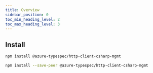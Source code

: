```yaml
---
title: Overview
sidebar_position: 0
toc_min_heading_level: 2
toc_max_heading_level: 3
---
```



## Install

<Tabs>
<TabItem  label="In a spec" default>

```bash
npm install @azure-typespec/http-client-csharp-mgmt
```

</TabItem>
<TabItem  label="In a library" default>

```bash
npm install --save-peer @azure-typespec/http-client-csharp-mgmt
```

</TabItem>
</Tabs>

